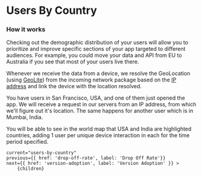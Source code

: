 
# Users By Country

### How it works

Checking out the demographic distribution of your users will allow you to prioritize and improve specific sections of your app targeted to different audiences.
For example, you could move your data and API from EU to Australia if you see that most of your users live there.

Whenever we receive the data from a device, we resolve the GeoLocation (using [GeoLite](https://dev.maxmind.com/geoip/geolite2-free-geolocation-data?lang=en))
from the incoming network package based on the [IP address](https://en.wikipedia.org/wiki/IP_address) and link the device with the location resolved.

You have users in San Francisco, USA, and one of them just opened the app. We will receive a request in our servers from an IP address,
from which we'll figure out it's location. The same happens for another user which is in Mumbai, India.

You will be able to see in the world map that USA and India are highlighted countries, adding 1 user per unique device interaction in each for the time period specified.

<DocImage src="/docs/users-by-country.png" width="502" height="392" smallImage/>

    current="users-by-country"
    previous={{ href: 'drop-off-rate', label: 'Drop Off Rate'}}
    next={{ href: 'version-adoption', label: 'Version Adoption' }} >
        {children}
</DocLayout>
